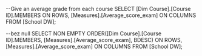 --Give an average grade from each course
SELECT
    [Dim Course].[Course ID].MEMBERS ON ROWS,
    [Measures].[Average_score_exam] ON COLUMNS
FROM [School DW];


--bez null
SELECT
    NON EMPTY ORDER([Dim Course].[Course ID].MEMBERS, [Measures].[Average_score_exam], BDESC) ON ROWS,
    [Measures].[Average_score_exam] ON COLUMNS
FROM [School DW];

